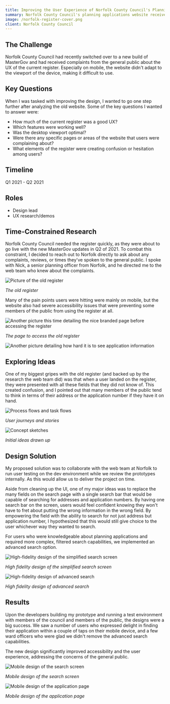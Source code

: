 ```yaml
---
title: Improving the User Experience of Norfolk County Council's Planning Applications Website
summary: Norfolk County Council's planning applications website receives hundreds of visits from the public every week. However, the website was facing multiple complaints from users about its poor user experience (UX), especially on mobile devices. The website was built on a new version of MasterGov, but its UX was outdated and lacked accessibility features.
image: /norfolk-register-cover.png
client: Norfolk County Council
---
```


## The Challenge

Norfolk County Council had recently switched over to a new build of MasterGov and had received complaints from the general public about the UX of the current register. Especially on mobile, the website didn't adapt to the viewport of the device, making it difficult to use.

## Key Questions

When I was tasked with improving the design, I wanted to go one step further after analyzing the old website. Some of the key questions I wanted to answer were:

- How much of the current register was a good UX?
- Which features were working well?
- Was the desktop viewport optimal?
- Were there any specific pages or areas of the website that users were complaining about?
- What elements of the register were creating confusion or hesitation among users?

## Timeline

Q1 2021 - Q2 2021

## Roles

- Design lead
- UX research/demos

## Time-Constrained Research

Norfolk County Council needed the register quickly, as they were about to go live with the new MasterGov updates in Q2 of 2021. To combat this constraint, I decided to reach out to Norfolk directly to ask about any complaints, reviews, or times they've spoken to the general public. I spoke with Nick, a senior planning officer from Norfolk, and he directed me to the web team who knew about the complaints.

<Image
  src='/norfolk-register-1.png'
  alt='Picture of the old register'
  width={1600}
  height={400}
/>

_The old register_

Many of the pain points users were hitting were mainly on mobile, but the website also had severe accessibility issues that were preventing some members of the public from using the register at all.

<Image
  src='/norfolk-register-2.png'
  alt='Another picture this time detailing the nice branded page before accessing the register'
  width={1600}
  height={400}
/>

_The page to access the old register_

<Image
  src='/norfolk-register-3.png'
  alt='Another picture detailing how hard it is to see application information'
  width={1600}
  height={200}
/>

## Exploring Ideas

One of my biggest gripes with the old register (and backed up by the research the web team did) was that when a user landed on the register, they were presented with all these fields that they did not know of. This created confusion, and I pointed out that many members of the public tend to think in terms of their address or the application number if they have it on hand.

<Image
  src='/norfolk-register-4.png'
  alt='Process flows and task flows'
  width={500}
  height={600}
/>

_User journeys and stories_

<Image
  src='/norfolk-register-5.jpeg'
  alt='Concept sketches'
  width={500}
  height={400}
/>

_Initial ideas drawn up_

## Design Solution

My proposed solution was to collaborate with the web team at Norfolk to run user testing on the dev environment while we review the prototypes internally. As this would allow us to deliver the project on time.

Aside from cleaning up the UI, one of my major ideas was to replace the many fields on the search page with a single search bar that would be capable of searching for addresses and application numbers. By having one search bar on the screen, users would feel confident knowing they won't have to fret about putting the wrong information in the wrong field. By empowering the field with the ability to search for not just address but application number, I hypothesized that this would still give choice to the user whichever way they wanted to search.

For users who were knowledgeable about planning applications and required more complex, filtered search capabilities, we implemented an advanced search option.

<Image
  src='/norfolk-register-6.png'
  alt='High-fidelity design of the simplified search screen'
  width={1600}
  height={800}
/>

_High fidelity design of the simplified search screen_

<Image
  src='/norfolk-register-7.png'
  alt='High-fidelity design of advanced search'
  width={1600}
  height={800}
/>

_High fidelity design of advanced search_

## Results

Upon the developers building my prototype and running a test environment with members of the council and members of the public, the designs were a big success. We saw a number of users who expressed delight in finding their application within a couple of taps on their mobile device, and a few ward officers who were glad we didn't remove the advanced search capabilities.

The new design significantly improved accessibility and the user experience, addressing the concerns of the general public.

<Image
  src='/norfolk-register-8.png'
  alt='Mobile design of the search screen'
  width={300}
  height={600}
/>

_Mobile design of the search screen_

<Image
  src='/norfolk-register-9.png'
  alt='Mobile design of the application page'
  width={300}
  height={600}
/>

_Mobile design of the application page_

